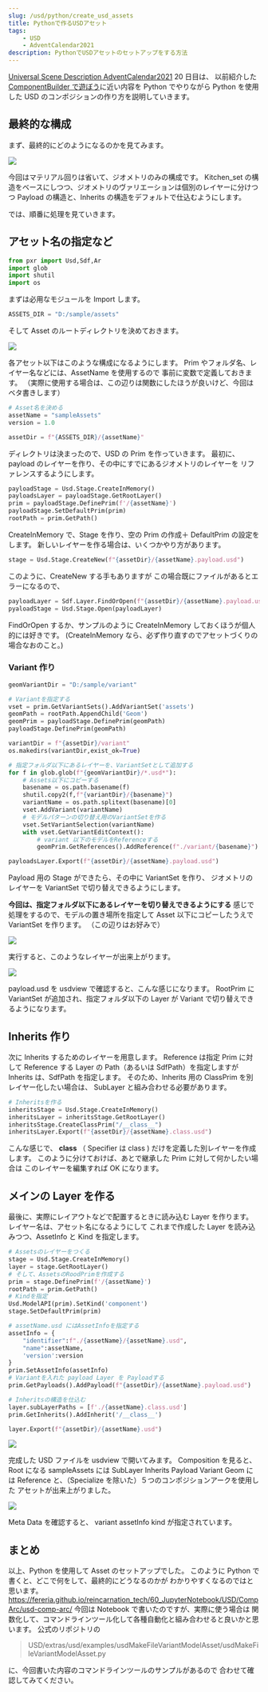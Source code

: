 ```yaml
---
slug: /usd/python/create_usd_assets
title: Pythonで作るUSDアセット
tags:
    - USD
    - AdventCalendar2021
description: PythonでUSDアセットのセットアップをする方法
---
```


[Universal Scene Description AdventCalendar2021](https://qiita.com/advent-calendar/2021/usd) 20 日目は、
以前紹介した [ComponentBuilder で遊ぼう](/houdini/solaris/component_builder)に近い内容を Python でやりながら
Python を使用した USD のコンポジションの作り方を説明していきます。

## 最終的な構成

まず、最終的にどのようになるのかを見てみます。

![](https://gyazo.com/cebf8930f814a9d174b40269e5ef7865.png)

今回はマテリアル回りは省いて、ジオメトリのみの構成です。
Kitchen_set の構造をベースにしつつ、ジオメトリのヴァリエーションは個別のレイヤーに分けつつ
Payload の構造と、Inherits の構造をデフォルトで仕込むようにします。

では、順番に処理を見ていきます。

## アセット名の指定など

```python
from pxr import Usd,Sdf,Ar
import glob
import shutil
import os
```

まずは必用なモジュールを Import します。

```python
ASSETS_DIR = "D:/sample/assets"
```

そして Asset のルートディレクトリを決めておきます。

![](https://gyazo.com/d0a2700028ce196b44e30532eb93d902.png)

各アセット以下はこのような構成になるようにします。
Prim やフォルダ名、レイヤー名などには、AssetName を使用するので
事前に変数で定義しておきます。
（実際に使用する場合は、この辺りは関数にしたほうが良いけど、今回はベタ書きします）

```python
# Asset名を決める
assetName = "sampleAssets"
version = 1.0

assetDir = f"{ASSETS_DIR}/{assetName}"
```

ディレクトリは決まったので、USD の Prim を作っていきます。
最初に、 payload のレイヤーを作り、その中にすでにあるジオメトリのレイヤーを
リファレンスするようにします。

```python
payloadStage = Usd.Stage.CreateInMemory()
payloadsLayer = payloadStage.GetRootLayer()
prim = payloadStage.DefinePrim(f'/{assetName}')
payloadStage.SetDefaultPrim(prim)
rootPath = prim.GetPath()
```

CreateInMemory で、Stage を作り、空の Prim の作成＋ DefaultPrim の設定をします。
新しいレイヤーを作る場合は、いくつかやり方があります。

```python
stage = Usd.Stage.CreateNew(f"{assetDir}/{assetName}.payload.usd")
```

このように、CreateNew する手もありますが
この場合既にファイルがあるとエラーになるので、

```python
payloadLayer = Sdf.Layer.FindOrOpen(f"{assetDir}/{assetName}.payload.usd")
pyaloadStage = Usd.Stage.Open(payloadLayer)
```

FindOrOpen するか、サンプルのように CreateInMemory しておくほうが個人的には好きです。
(CreateInMemory なら、必ず作り直すのでアセットづくりの場合なおのこと。)

### Variant 作り

```python
geomVariantDir = "D:/sample/variant"

# Variantを指定する
vset = prim.GetVariantSets().AddVariantSet('assets')
geomPath = rootPath.AppendChild('Geom')
geomPrim = payloadStage.DefinePrim(geomPath)
payloadStage.DefinePrim(geomPath)

variantDir = f"{assetDir}/variant"
os.makedirs(variantDir,exist_ok=True)

# 指定フォルダ以下にあるレイヤーを、VariantSetとして追加する
for f in glob.glob(f"{geomVariantDir}/*.usd*"):
    # Assets以下にコピーする
    basename = os.path.basename(f)
    shutil.copy2(f,f"{variantDir}/{basename}")
    variantName = os.path.splitext(basename)[0]
    vset.AddVariant(variantName)
    # モデルパターンの切り替え用のVariantSetを作る
    vset.SetVariantSelection(variantName)
    with vset.GetVariantEditContext():
        # variant 以下のモデルをReferenceする
        geomPrim.GetReferences().AddReference(f"./variant/{basename}")

payloadsLayer.Export(f"{assetDir}/{assetName}.payload.usd")
```

Payload 用の Stage ができたら、その中に VariantSet を作り、
ジオメトリのレイヤーを VariantSet で切り替えできるようにします。

**今回は、指定フォルダ以下にあるレイヤーを切り替えできるようにする**
感じで処理をするので、モデルの置き場所を指定して
Asset 以下にコピーしたうえで VariantSet を作ります。
（この辺りはお好みで）

![](https://gyazo.com/1b4f611b3d204416eb55d56a3c963a9a.png)

実行すると、このようなレイヤーが出来上がります。

![](https://gyazo.com/0e366efcb2b2da1a9ca7f8e425e46cf1.png)

payload.usd を usdview で確認すると、こんな感じになります。
RootPrim に VariantSet が追加され、指定フォルダ以下の Layer が Variant で切り替えできるようになります。

## Inherits 作り

次に Inherits するためのレイヤーを用意します。
Reference は指定 Prim に対して Reference する Layer の Path（あるいは SdfPath）を指定しますが
Inherits は、SdfPath を指定します。
そのため、Inherits 用の ClassPrim を別レイヤー化したい場合は、
SubLayer と組み合わせる必要があります。

```python
# Inheritsを作る
inheritsStage = Usd.Stage.CreateInMemory()
inheritsLayer = inheritsStage.GetRootLayer()
inheritsStage.CreateClassPrim("/__class__")
inheritsLayer.Export(f"{assetDir}/{assetName}.class.usd")
```

こんな感じで、 **class** （ Specifier は class ) だけを定義した別レイヤーを作成します。
このように分けておけば、あとで継承した Prim に対して何かしたい場合は
このレイヤーを編集すれば OK になります。

## メインの Layer を作る

最後に、実際にレイアウトなどで配置するときに読み込む Layer を作ります。
レイヤー名は、アセット名になるようにして
これまで作成した Layer を読み込みつつ、AssetInfo と Kind を指定します。

```python
# Assetsのレイヤーをつくる
stage = Usd.Stage.CreateInMemory()
layer = stage.GetRootLayer()
# そして、AssetsのRoodPrimを作成する
prim = stage.DefinePrim(f'/{assetName}')
rootPath = prim.GetPath()
# Kindを指定
Usd.ModelAPI(prim).SetKind('component')
stage.SetDefaultPrim(prim)

# assetName.usd にはAssetInfoを指定する
assetInfo = {
    "identifier":f"./{assetName}/{assetName}.usd",
    "name":assetName,
    'version':version
}
prim.SetAssetInfo(assetInfo)
# Variantを入れた payload Layer を Payloadする
prim.GetPayloads().AddPayload(f"{assetDir}/{assetName}.payload.usd")

# Inheritsの構造を仕込む
layer.subLayerPaths = [f'./{assetName}.class.usd']
prim.GetInherits().AddInherit('/__class__')

layer.Export(f"{assetDir}/{assetName}.usd")
```

![](https://gyazo.com/ffedff5e328a93184a62ec4ff15b5946.png)

完成した USD ファイルを usdview で開いてみます。
Composition を見ると、Root になる sampleAssets には SubLayer Inherits Payload Variant
Geom には Reference と、（Specialize を除いた）５つのコンポジションアークを使用した
アセットが出来上がりました。

![](https://gyazo.com/bf39666757b7ee7eb76e7dac2424001c.png)

Meta Data を確認すると、 variant assetInfo kind が指定されています。

## まとめ

以上、Python を使用して Asset のセットアップでした。
このように Python で書くと、どこで何をして、最終的にどうなるのかが
わかりやすくなるのではと思います。
https://fereria.github.io/reincarnation_tech/60_JupyterNotebook/USD/CompArc/usd-comp-arc/
今回は Notebook で書いたのですが、実際に使う場合は
関数化して、コマンドラインツール化して各種自動化と組み合わせると良いかと思います。
公式のリポジトリの

> USD/extras/usd/examples/usdMakeFileVariantModelAsset/usdMakeFileVariantModelAsset.py

に、今回書いた内容のコマンドラインツールのサンプルがあるので
合わせて確認してみてください。
